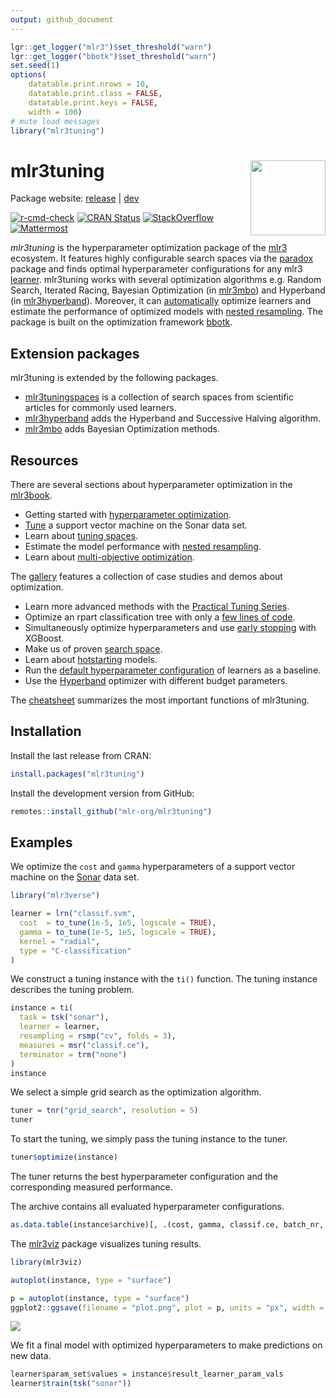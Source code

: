 ```yaml
---
output: github_document
---
```


```r
lgr::get_logger("mlr3")$set_threshold("warn")
lgr::get_logger("bbotk")$set_threshold("warn")
set.seed(1)
options(
    datatable.print.nrows = 10,
    datatable.print.class = FALSE,
    datatable.print.keys = FALSE,
    width = 100)
# mute load messages
library("mlr3tuning")
```

# mlr3tuning <img src="man/figures/logo.png" align="right" width = "120" />

Package website: [release](https://mlr3tuning.mlr-org.com/) | [dev](https://mlr3tuning.mlr-org.com/dev/)

<!-- badges: start -->
[![r-cmd-check](https://github.com/mlr-org/mlr3tuning/actions/workflows/r-cmd-check.yml/badge.svg)](https://github.com/mlr-org/mlr3tuning/actions/workflows/r-cmd-check.yml)
[![CRAN Status](https://www.r-pkg.org/badges/version-ago/mlr3tuning)](https://cran.r-project.org/package=mlr3tuning)
[![StackOverflow](https://img.shields.io/badge/stackoverflow-mlr3-orange.svg)](https://stackoverflow.com/questions/tagged/mlr3)
[![Mattermost](https://img.shields.io/badge/chat-mattermost-orange.svg)](https://lmmisld-lmu-stats-slds.srv.mwn.de/mlr_invite/)
<!-- badges: end -->

*mlr3tuning* is the hyperparameter optimization package of the [mlr3](https://mlr-org.com/) ecosystem.
It features highly configurable search spaces via the [paradox](https://github.com/mlr-org/paradox) package and finds optimal hyperparameter configurations for any mlr3 [learner](https://github.com/mlr-org/mlr3learners).
mlr3tuning works with several optimization algorithms e.g. Random Search, Iterated Racing, Bayesian Optimization (in [mlr3mbo](https://github.com/mlr-org/mlr3mbo)) and Hyperband (in [mlr3hyperband](https://github.com/mlr-org/mlr3hyperband)).
Moreover, it can [automatically](https://mlr3book.mlr-org.com/chapters/chapter4/hyperparameter_optimization.html#sec-autotuner) optimize learners and estimate the performance of optimized models with [nested resampling](https://mlr3book.mlr-org.com/chapters/chapter4/hyperparameter_optimization.html#sec-nested-resampling).
The package is built on the optimization framework [bbotk](https://github.com/mlr-org/bbotk).

## Extension packages

mlr3tuning is extended by the following packages.

* [mlr3tuningspaces](https://github.com/mlr-org/mlr3tuningspaces) is a collection of search spaces from scientific articles for commonly used learners.
* [mlr3hyperband](https://github.com/mlr-org/mlr3hyperband) adds the Hyperband and Successive Halving algorithm.
* [mlr3mbo](https://github.com/mlr-org/mlr3mbo) adds Bayesian Optimization methods.

## Resources

There are several sections about hyperparameter optimization in the [mlr3book](https://mlr3book.mlr-org.com).

* Getting started with [hyperparameter optimization](https://mlr3book.mlr-org.com/chapters/chapter4/hyperparameter_optimization.html).
* [Tune](https://mlr3book.mlr-org.com/chapters/chapter4/hyperparameter_optimization.html#sec-model-tuning) a support vector machine on the Sonar data set.
* Learn about [tuning spaces](https://mlr3book.mlr-org.com/chapters/chapter4/hyperparameter_optimization.html#sec-defining-search-spaces).
* Estimate the model performance with [nested resampling](https://mlr3book.mlr-org.com/chapters/chapter4/hyperparameter_optimization.html#sec-nested-resampling).
* Learn about [multi-objective optimization](https://mlr3book.mlr-org.com/chapters/chapter5/advanced_tuning_methods_and_black_box_optimization.html#sec-multi-metrics-tuning).

The [gallery](https://mlr-org.com/gallery-all-optimization.html) features a collection of case studies and demos about optimization.

* Learn more advanced methods with the [Practical Tuning Series](https://mlr-org.com/gallery/series/2021-03-09-practical-tuning-series-tune-a-support-vector-machine/).
* Optimize an rpart classification tree with only a [few lines of code](https://mlr-org.com/gallery/optimization/2022-11-10-hyperparameter-optimization-on-the-palmer-penguins/).
* Simultaneously optimize hyperparameters and use [early stopping](https://mlr-org.com/gallery/optimization/2022-11-04-early-stopping-with-xgboost/) with XGBoost.
* Make us of proven [search space](https://mlr-org.com/gallery/optimization/2021-07-06-introduction-to-mlr3tuningspaces/).
* Learn about [hotstarting](https://mlr-org.com/gallery/optimization/2023-01-16-hotstart/) models.
* Run the [default hyperparameter configuration](https://mlr-org.com/gallery/optimization/2023-01-31-default-configuration/) of learners as a baseline.
* Use the [Hyperband](https://mlr-org.com/gallery/series/2023-01-15-hyperband-xgboost/) optimizer with different budget parameters.

The [cheatsheet](https://cheatsheets.mlr-org.com/mlr3tuning.pdf) summarizes the most important functions of mlr3tuning.

## Installation

Install the last release from CRAN:

```r
install.packages("mlr3tuning")
```

Install the development version from GitHub:

```r
remotes::install_github("mlr-org/mlr3tuning")
```

## Examples

We optimize the `cost` and `gamma` hyperparameters of a support vector machine on the [Sonar](https://mlr3.mlr-org.com/reference/mlr_tasks_sonar.html) data set.

```r
library("mlr3verse")

learner = lrn("classif.svm",
  cost  = to_tune(1e-5, 1e5, logscale = TRUE),
  gamma = to_tune(1e-5, 1e5, logscale = TRUE),
  kernel = "radial",
  type = "C-classification"
)
```

We construct a tuning instance with the `ti()` function.
The tuning instance describes the tuning problem.

```r
instance = ti(
  task = tsk("sonar"),
  learner = learner,
  resampling = rsmp("cv", folds = 3),
  measures = msr("classif.ce"),
  terminator = trm("none")
)
instance
```

We select a simple grid search as the optimization algorithm.

```r
tuner = tnr("grid_search", resolution = 5)
tuner
```

To start the tuning, we simply pass the tuning instance to the tuner.

```r
tuner$optimize(instance)
```

The tuner returns the best hyperparameter configuration and the corresponding measured performance.

The archive contains all evaluated hyperparameter configurations.

```r
as.data.table(instance$archive)[, .(cost, gamma, classif.ce, batch_nr, resample_result)]
```

The [mlr3viz](https://mlr3viz.mlr-org.com/) package visualizes tuning results.

```r
library(mlr3viz)

autoplot(instance, type = "surface")
```

```r
p = autoplot(instance, type = "surface")
ggplot2::ggsave(filename = "plot.png", plot = p, units = "px", width = 600,  height = 500, scale = 5)
```

<img src="man/figures/plot.png"/>

We fit a final model with optimized hyperparameters to make predictions on new data.

```r
learner$param_set$values = instance$result_learner_param_vals
learner$train(tsk("sonar"))
```

